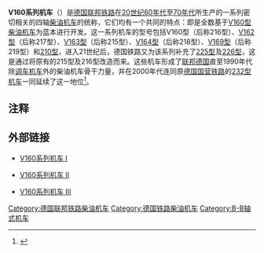 '''V160系列机车'''（{{lang-de|'''Die V 160-Familie'''}}）是[[德国联邦铁路|德国联邦铁路]]在[[20世纪60年代|20世纪60年代]]至[[20世纪70年代|70年代]]所生产的一系列密切相关的四轴{{link-de|液力传动|Strömungsgetriebe}}[[柴油机车|柴油机车]]的统称，它们均有一个共同的特点：即是全数基于[[德国联邦铁路V160型柴油机车|V160型柴油机车]]为蓝本进行开发。这一系列机车的型号包括V160型（后称216型）、[[德国联邦铁路V162型柴油机车|V162型]]（后称217型）、[[德国联邦铁路215型柴油机车|V163型]]（后称215型）、[[德国联邦铁路218型柴油机车|V164型]]（后称218型）、[[德国联邦铁路V169型柴油机车|V169型]]（后称219型）和[[德国联邦铁路210型柴油机车|210型]]，进入21世纪后，德国铁路又为该系列补充了[[德国铁路225型柴油机车|225型]]及[[德国铁路226型柴油机车|226型]]，这是通过将原有的215型及216型改造而来。这些机车形成了[[联邦德国|联邦德国]]直至1990年代除[[调车机车|调车机车]]外的柴油机车骨干力量，并在2000年代连同原[[德国国营铁路|德国国营铁路]]的[[德国国营铁路130型柴油机车|232型机车]]一同延续了这一地位<ref>{{de}}{{cite web|url=http://www.deutsche-lokomotiven.de/v160/index.php|title=''Die V160-Familie''|publisher=DEUTSCHE-LOKOMOTIVEN.DE|accessdate=2014-02-13|archive-date=2013-09-23|archive-url=https://web.archive.org/web/20130923115539/http://www.deutsche-lokomotiven.de/v160/index.php|dead-url=no}}</ref>。

==注释==
{{reflist}}

==外部链接==
* {{de}}[http://www.v160.de/ V160系列机车 I]{{Wayback|url=http://www.v160.de/ |date=20140203123453 }}
* {{de}}[http://www.deutsche-lokomotiven.de/v160/index.php V160系列机车 II]{{Wayback|url=http://www.deutsche-lokomotiven.de/v160/index.php |date=20130923115539 }}
* {{de}}[https://archive.is/20120708022619/http://epoche-3.de/v160.php V160系列机车 III]

[[Category:德国联邦铁路柴油机车|Category:德国联邦铁路柴油机车]]
[[Category:德国铁路柴油机车|Category:德国铁路柴油机车]]
[[Category:B-B轴式机车|Category:B-B轴式机车]]